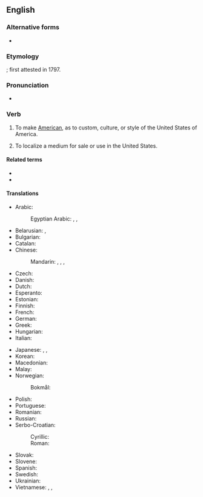 {{also|americanize}}
==English==

===Alternative forms===
* {{l|en|Americanise}}

===Etymology===
{{suffix|en|American|ize}}; first attested in 1797.

===Pronunciation===
* {{audio|en|en-us-Americanize.ogg|Audio (US)}}

===Verb===
{{en-verb}}

# {{lb|en|US|Canada}} To make [[American]], as to custom, culture, or style of the United States of America.
# {{lb|en|US|Canada}} To localize a medium for sale or use in the United States.

====Related terms====
* {{l|en|Americanization}}
* {{l|en|Americanism}}

====Translations====
{{trans-top|to make American}}
* Arabic: {{t|ar|أَمْرَكَ}}
*: Egyptian Arabic: {{t|arz|يأمرك|m|tr=yeʾámrek}}, {{t|arz|تأمرك|f|tr=teʾámrek}}, {{t|arz|يأمركو|p|tr=yeʾamréku}}
* Belarusian: {{t|be|амерыканізава́ць|impf|pf}}, {{t|be|амерыканізі́раваць|impf|pf}}
* Bulgarian: {{t+|bg|американизи́рам|impf|pf}}
* Catalan: {{t+|ca|americanitzar}}
* Chinese:
*: Mandarin: {{t|cmn|美國化}}, {{t|cmn|美国化|tr=měiguóhuà}}, {{t|cmn|[[美語]][[用法]]}}, {{t|cmn|[[美语]][[用法]]|tr=měiyǔ yòngfǎ}} {{qualifier|linguistically}}
* Czech: {{t|cs|amerikanizovat|impf|pf}}
* Danish: {{t|da|amerikanisere}}
* Dutch: {{t+|nl|amerikaniseren}}
* Esperanto: {{t|eo|usonigi}}
* Estonian: {{t|et|amerikaniseerima}}
* Finnish: {{t|fi|amerikkalaistaa}}
* French: {{t+|fr|américaniser}}
* German: {{t+|de|amerikanisieren}}
* Greek: {{t+|el|αμερικανοποιώ}}
* Hungarian: {{t+|hu|amerikanizál}}
* Italian: {{t+|it|americanizzare}}
{{trans-mid}}
* Japanese: {{t|ja|[[アメリカ]][[風]]に[[する]]|tr=Amerikafū ni suru}}, {{t|ja|アメリカナイズ|tr=amerikanaizu suru|alt=アメリカナイズする}}, {{t|ja|米国化|tr=べいこくかする, beikokuka suru|alt=米国化する}}
* Korean: {{t|ko|미국화하다}}
* Macedonian: {{t|mk|американизи́ра|impf|pf}}
* Malay: {{t|ms|amerikakan}}
* Norwegian:
*: Bokmål: {{t+|nb|amerikanisere}}
* Polish: {{t+|pl|amerykanizować|impf|pf}}
* Portuguese: {{t+|pt|americanizar}}
* Romanian: {{t+|ro|americaniza|alt=a americaniza}}
* Russian: {{t+|ru|американизи́ровать|impf|pf}}
* Serbo-Croatian:
*: Cyrillic: {{t|sh|американизи́рати|impf|pf}}
*: Roman: {{t+|sh|amerikanizírati|impf|pf}}
* Slovak: {{t+|sk|amerikanizovať|impf|pf}}
* Slovene: {{t|sl|amerikanizirati|impf|pf}}
* Spanish: {{t+|es|americanizar}}
* Swedish: {{t+|sv|amerikanisera}}
* Ukrainian: {{t|uk|американізува́ти|impf|pf}}
* Vietnamese: {{t|vi|Mỹ hóa}}, {{t|vi|Mỹ hoá}}, {{t|vi|Mĩ hoá}}
{{trans-bottom}}